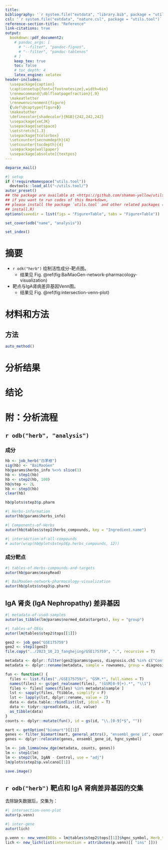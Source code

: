 ```yaml
---
title: 
bibliography: '`r system.file("extdata", "library.bib", package = "utils.tool")`'
csl: '`r system.file("extdata", "nature.csl", package = "utils.tool")`'
reference-section-title: "Reference"
link-citations: true
output:
  bookdown::pdf_document2:
    # pandoc_args: [
      # "--filter", "pandoc-fignos",
      # "--filter", "pandoc-tablenos"
    # ]
    keep_tex: true
    toc: false
    # toc_depth: 4
    latex_engine: xelatex
header-includes:
  \usepackage{caption}
  \captionsetup{font={footnotesize},width=6in}
  \renewcommand{\dblfloatpagefraction}{.9}
  \makeatletter
  \renewenvironment{figure}
  {\def\@captype{figure}}
  \makeatother
  \definecolor{shadecolor}{RGB}{242,242,242}
  \usepackage{xeCJK}
  \usepackage{setspace}
  \setstretch{1.3} 
  \usepackage{tcolorbox}
  \setcounter{secnumdepth}{4}
  \setcounter{tocdepth}{4}
  \usepackage{wallpaper}
  \usepackage[absolute]{textpos}
---
```



```r
deparse_mail()
```

```r
#| setup
if (!requireNamespace("utils.tool"))
  devtools::load_all("~/utils.tool/")
autor_preset()
## the package are available at <https://github.com/shaman-yellow/utils.tool>
## if you want to run codes of this Rmarkdown,
## please install the package `utils.tool` and other related packages (run
## install.R)
options(savedir = list(figs = "Figure+Table", tabs = "Figure+Table"))
```

```r
set_cover(odb("name", "analysis"))
```

```r
set_index()
```

# 摘要 {#abstract}

- `r odk("herb")` 绘制活性成分-靶点图。
    - 结果见 Fig. \@ref(fig:BaiMaoGen-network-pharmacology-visualization)

- 靶点与IgA肾病差异基因Venn图。
    - 结果见 Fig. \@ref(fig:intersection-venn-plot)

# 材料和方法 {#methods}

## 方法

```r
auto_method()
```

# 分析结果 {#results}

# 结论 {#dis}

# 附：分析流程 {#workflow}

## `r odb("herb", "analysis")`

### 成分

```r
hb <- job_herb("白茅根")
sig(hb) <- "BaiMaoGen"
hb@params$herbs_info %<>% slice(1)
hb <- step1(hb)
hb <- step2(hb, 100)
hb@step <- 2L
hb <- step3(hb)
clear(hb)

hb@plots$step3$p.pharm
```

```r
#| Herbs-information
autor(hb@params$herbs_info)
```

```r
#| Components-of-Herbs
autor(hb@tables$step1$herbs_compounds, key = "Ingredient.name")
```

```r
#| intersection-of-all-compounds
# autor(wrap(hb@plots$step3$p.herbs_compounds, 12))
```

### 成分靶点

```r
#| tables-of-Herbs-compounds-and-targets
autor(hb@params$easyRead)
```

```r
#| BaiMaoGen-network-pharmacology-visualization
autor(hb@plots$step3$p.pharm)
```

## IgA 肾炎 (IgA Nephropathy) 差异基因

```r
#| metadata-of-used-samples
autor(as_tibble(lm@params$normed_data$targets), key = "group")
```

```r
#| tables-of-DEGs
autor(lm@tables$step2$tops[[1]])
```

```r
geo2 <- job_geo("GSE175759")
geo2 <- step1(geo2)
file.copy("../2023_10_23_fanghejing/GSE175759", ".", recursive = T)
```

```r
metadata <- dplyr::filter(geo2@params$guess, diagnosis.ch1 %in% c("Control", "IgAN"), technical.outlier.ch1 == "No")
metadata <- dplyr::rename(metadata, sample = rownames, group = diagnosis.ch1)

fun <- function() {
  files <- list.files("./GSE175759/", "GSM.*", full.names = T)
  names(files) <- gs(get_realname(files), "(GSM[0-9]+).*", "\\1")
  files <- files[ names(files) %in% metadata$sample ]
  lst <- sapply(files, ftibble, simplify = F)
  lst <- lapply(lst, dplyr::rename, value = 2)
  data <- data.table::rbindlist(lst, idcol = T)
  data <- tidyr::spread(data, .id, value)
  as_tibble(data)
}
counts <- dplyr::mutate(fun(), id = gs(id, "\\.[0-9]*$", ""))

mart <- getOption("biomart")[[1]]
genes <- filter_biomart(mart, general_attrs(), "ensembl_gene_id", counts$id)
genes <- dplyr::relocate(genes, ensembl_gene_id, hgnc_symbol)
```

```r
lm <- job_limma(new_dge(metadata, counts, genes))
lm <- step1(lm)
lm <- step2(lm, IgAN - Control, use = "adj")
lm@plots$step2$p.valcano[[1]]
```

```r
save.image()
```

## `r odb("herb")` 靶点和 IgA 肾病差异基因的交集

去除缺失数据后，交集为：

```r
#| intersection-venn-plot
autor(p.venn)
```

```r
#| inter-gene
autor(lich)
```

```r
p.venn <- new_venn(DEGs = lm@tables$step2$tops[[1]]$hgnc_symbol, Herb_target = hb@params$easyRead$Target.name)
lich <- new_lich(list(intersection = attributes(p.venn)[[ "ins" ]]))
```

